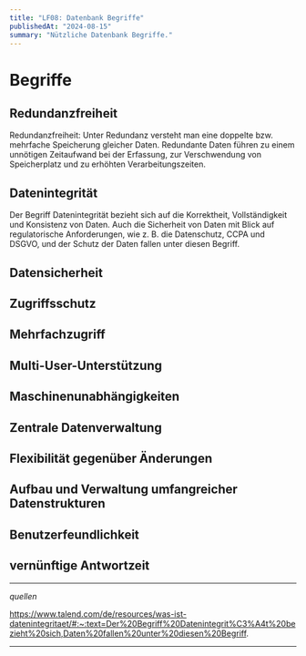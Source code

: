 ```yaml
---
title: "LF08: Datenbank Begriffe"
publishedAt: "2024-08-15"
summary: "Nützliche Datenbank Begriffe."
---
```


# Begriffe

## Redundanzfreiheit

Redundanzfreiheit: Unter Redundanz versteht man eine doppelte bzw. mehrfache Speicherung gleicher Daten. Redundante Daten führen zu einem unnötigen Zeitaufwand bei der Erfassung, zur Verschwendung von Speicherplatz und zu erhöhten Verarbeitungszeiten.

## Datenintegrität

Der Begriff Datenintegrität bezieht sich auf die Korrektheit, Vollständigkeit und Konsistenz von Daten. Auch die Sicherheit von Daten mit Blick auf regulatorische Anforderungen, wie z. B. die Datenschutz, CCPA und DSGVO, und der Schutz der Daten fallen unter diesen Begriff.

## Datensicherheit

## Zugriffsschutz

## Mehrfachzugriff

## Multi-User-Unterstützung

## Maschinenunabhängigkeiten

## Zentrale Datenverwaltung

## Flexibilität gegenüber Änderungen

## Aufbau und Verwaltung umfangreicher Datenstrukturen

## Benutzerfeundlichkeit

## vernünftige Antwortzeit



___
_quellen_

https://www.talend.com/de/resources/was-ist-datenintegritaet/#:~:text=Der%20Begriff%20Datenintegrit%C3%A4t%20bezieht%20sich,Daten%20fallen%20unter%20diesen%20Begriff.
___
